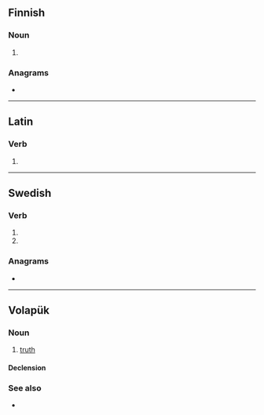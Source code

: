 {{also|vêlât|velät}}
==Finnish==

===Noun===
{{head|fi|noun form}}

# {{infl of|fi|velka||nom|p}}

===Anagrams===
* {{anagrams|fi|a=aeltv|alvet}}

----

==Latin==

===Verb===
{{la-verb-form|vēlat}}

# {{inflection of|la|vēlō||3|s|pres|actv|indc}}

----

==Swedish==

===Verb===
{{head|sv|verb form}}

# {{sv-verb-form-sup|vela}}
# {{sv-verb-form-sup|vilja}}

===Anagrams===
* {{anagrams|sv|a=aeltv|levat|valet}}

----

==Volapük==

===Noun===
{{vo-noun}}

# [[truth]]

====Declension====
{{vo-decl-noun}}

===See also===
* {{l|vo|verat}}